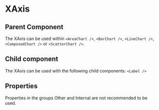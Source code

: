 
# XAxis

<Meta of={ComponentStories} />

<Canvas of={ComponentStories.API} layout='padded'/>

## Parent Component

The XAxis can be used within `<AreaChart />`, `<BarChart />`, `<LineChart />`, `<ComposedChart />` or `<ScatterChart />`.

## Child component

The XAxis can be used with the following child components: `<Label />`

## Properties

Properties in the groups Other and Internal are not recommended to be used.

<Controls of={ComponentStories.API} />
